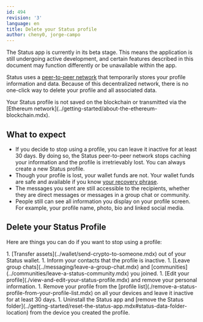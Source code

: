```yaml
---
id: 494
revision: '3'
language: en
title: Delete your Status profile
author: cheny0, jorge-campo
---
```


<Admonition type="beta" status="Status app is currently in beta stage">
  The Status app is currently in its beta stage. This means the application is still undergoing active development, and certain features described in this document may function differently or be unavailable within the app.
</Admonition>

Status uses a [peer-to-peer network](../messaging/about-status-messages.mdx#understand-peer-to-peer-messaging) that temporarily stores your profile information and data. Because of this decentralized network, there is no one-click way to delete your profile and all associated data.

<Admonition type="info">
  Your Status profile is not saved on the blockchain or transmitted via the [Ethereum network](../getting-started/about-the-ethereum-blockchain.mdx).
</Admonition>

## What to expect

- If you decide to stop using a profile, you can leave it inactive for at least 30 days. By doing so, the Status peer-to-peer network stops caching your information and the profile is irretrievably lost. You can always create a new Status profile.
- Though your profile is lost, your wallet funds are not. Your wallet funds are safe and available if you know [your recovery phrase](../getting-started/create-a-status-profile-using-a-recovery-phrase.mdx).
- The messages you sent are still accessible to the recipients, whether they are direct messages or messages in a group chat or community.
- People still can see all information you display on your profile screen. For example, your profile name, photo, bio and linked social media.

## Delete your Status Profile

Here are things you can do if you want to stop using a profile:

<AwaitedList>
  1. [Transfer assets](../wallet/send-crypto-to-someone.mdx) out of your Status wallet.
  1. Inform your contacts that the profile is inactive.
  1. [Leave group chats](../messaging/leave-a-group-chat.mdx) and [communities](../communities/leave-a-status-community.mdx) you joined.
  1. [Edit your profile](./view-and-edit-your-status-profile.mdx) and remove your personal information.
  1. Remove your profile from the [profile list](./remove-a-status-profile-from-your-profile-list.mdx) on all your devices and leave it inactive for at least 30 days.
  1. Uninstall the Status app and [remove the Status folder](../getting-started/reset-the-status-app.mdx#status-data-folder-location) from the device you created the profile.
</AwaitedList>
